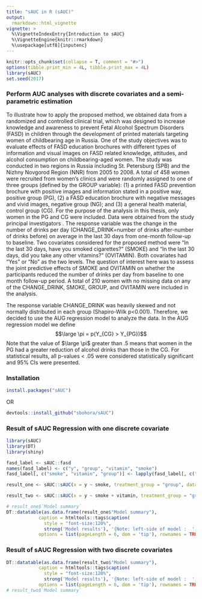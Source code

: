 ```yaml
---
title: "sAUC in R (sAUC)"
output: 
  rmarkdown::html_vignette
vignette: >
  %\VignetteIndexEntry{Introduction to sAUC}
  %\VignetteEngine{knitr::rmarkdown}
  %\usepackage[utf8]{inputenc}
---
```


```r
knitr::opts_chunk$set(collapse = T, comment = "#>")
options(tibble.print_min = 4L, tibble.print_max = 4L)
library(sAUC)
set.seed(2017)
```

### Perform AUC analyses with discrete covariates and a semi-parametric estimation

To illustrate how to apply the proposed method, we obtained data from a randomized and controlled clinical trial, which was designed to increase knowledge and awareness to prevent Fetal Alcohol Spectrum Disorders (FASD) in children through the development of printed materials targeting women of childbearing age in Russia. One of the study objectives was to evaluate effects of FASD education brochures with different types of information and visual images on FASD related knowledge, attitudes, and alcohol consumption on childbearing-aged women. The study was conducted in two regions in Russia including St. Petersburg (SPB) and the Nizhny Novgorod Region (NNR) from 2005 to 2008. A total of 458 women were recruited from women's clinics and were randomly assigned to one of three groups (defined by the GROUP variable): (1) a printed FASD prevention brochure with positive images and information stated in a positive way, positive group (PG), (2) a FASD education brochure with negative messages and vivid images, negative group (NG); and (3) a general health material, control group (CG). For the purpose of the analysis in this thesis, only women in the PG and CG were included. Data were obtained from the study principal investigators . The response variable was the change in the number of drinks per day (CHANGE_DRINK=number of drinks after-number of drinks before) on average in the last 30 days from one-month follow-up to baseline. Two covariates considered for the proposed method were "In the last 30 days, have you smoked cigarettes?" (SMOKE) and  "In the last 30 days, did you take any other vitamins?" (OVITAMIN). Both covariates had "Yes" or "No" as the two levels. The question of interest here was to assess the joint predictive effects of SMOKE and OVITAMIN on whether the participants reduced the number of drinks per day from baseline to one month follow-up period. A total of 210 women with no missing data on any of the CHANGE_DRINK, SMOKE, GROUP, and OVITAMIN were included in the analysis.

The response variable CHANGE_DRINK was heavily skewed and not normally distributed in each group  (Shapiro-Wilk p<0.001). Therefore, we decided to use the AUG regression model to analyze the data.  In the AUG regression model we define
$$\large \pi = p(Y_{CG} > Y_{PG})$$ Note that the value of $\large \pi$ greater than .5 means that women in the PG had a greater reduction of alcohol drinks than those in the CG. For statistical results, all p-values < .05 were considered statistically significant and 95% CIs were presented.

### Installation
```r
install.packages("sAUC")
```

OR

```r
devtools::install_github("sbohora/sAUC")
```

### Result of sAUC Regression with one discrete covariate

```r
library(sAUC)
library(DT)
library(shiny)

fasd_label <- sAUC::fasd
names(fasd_label) <- c("y", "group", "vitamin", "smoke")
fasd_label[, c("smoke", "vitamin", "group")] <- lapply(fasd_label[, c("smoke", "vitamin", "group")], function(x) factor(x))

result_one <- sAUC::sAUC(x = y ~ smoke, treatment_group = "group", data = fasd_label)

result_two <- sAUC::sAUC(x = y ~ smoke + vitamin, treatment_group = "group", data = fasd_label)

# result_one$`Model summary`
DT::datatable(as.data.frame(result_one$"Model summary"),
            caption = htmltools::tags$caption(
              style = "font-size:120%",
              strong('Model results'), '{Note: left-side of model :  ', result_one$"model_formula","}"),
            options = list(pageLength = 6, dom = 'tip'), rownames = TRUE)

```

### Result of sAUC Regression with two discrete covariates

```r
DT::datatable(as.data.frame(result_two$"Model summary"),
            caption = htmltools::tags$caption(
              style = "font-size:120%",
              strong('Model results'), '{Note: left-side of model :  ', result_two$"model_formula","}"),
            options = list(pageLength = 6, dom = 'tip'), rownames = TRUE)
# result_two$`Model summary`
```



